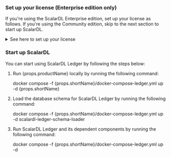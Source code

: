 
<h3>Set up your license (Enterprise edition only)</h3>

If you're using the ScalarDL Enterprise edition, set up your license as follows. If you're using the Community edition, skip to the next section to start up ScalarDL.

<details>
<summary>See here to set up your license</summary>

1. Enable the container image for the Enterprise edition in the <code>{props.shortName}/docker-compose-ledger.yml</code> file as follows:

    - Before changing the image (default configuration):

      ```yaml
      services:
        scalardl-ledger:
          image: ghcr.io/scalar-labs/scalardl-ledger:${SCALARDL_VERSION}
          # image: ghcr.io/scalar-labs/scalardl-ledger-byol:${SCALARDL_VERSION}
      ```

    - After changing the image:

      ```yaml
      services:
        scalardl-ledger:
          # image: ghcr.io/scalar-labs/scalardl-ledger:${SCALARDL_VERSION}
          image: ghcr.io/scalar-labs/scalardl-ledger-byol:${SCALARDL_VERSION}
      ```

2. Set your license key for ScalarDL Ledger. In the <code>{props.shortName}/ledger.properties</code> file, replace `<SET_YOUR_LICENSE_KEY>` with your license key. For example:

   ```properties
   ##### PLEASE REPLACE THIS VALUE WITH YOUR LICENSE KEY (ENTERPRISE EDITION ONLY) #####
   scalar.dl.licensing.license_key={"organization_name":"XXXXXXXX","expiration_date_time":"YYYY-MM-DDTHH:mm:SS+TIMEZONE","product_name":"ScalarDL Ledger","product_version":N,"license_type":"trial","signature":"XXXXXXXX"}
   ##### PLEASE REPLACE THIS VALUE WITH YOUR LICENSE KEY (ENTERPRISE EDITION ONLY) #####
   ```

3. To check the license, update the <code>{props.shortName}/docker-compose-ledger.yml</code> file as follows. If you're using a trial license, skip this step.

    - Before changing the certificate file path (default configuration):

      ```yaml
      services:
        scalardl-ledger:
          volumes:
            - ./ledger.properties:/scalar/ledger/ledger.properties.tmpl
            - ../fixture/ledger-key.pem:/scalar/ledger-key.pem
            - ../fixture/trial-license-cert.pem:/scalar/license-cert.pem
            # If you have a commercial license key, you must use `commercial-license-cert.pem` instead of `trial-license-cert.pem`.
            # - ../fixture/commercial-license-cert.pem:/scalar/license-cert.pem
      ```

    - After changing the certificate file path:

      ```yaml
      services:
        scalardl-ledger:
          volumes:
            - ./ledger.properties:/scalar/ledger/ledger.properties.tmpl
            - ../fixture/ledger-key.pem:/scalar/ledger-key.pem
            # - ../fixture/trial-license-cert.pem:/scalar/license-cert.pem
            # If you have a commercial license key, you must use `commercial-license-cert.pem` instead of `trial-license-cert.pem`.
            - ../fixture/commercial-license-cert.pem:/scalar/license-cert.pem
      ```

</details>

<h3>Start up ScalarDL</h3>

You can start using ScalarDL Ledger by following the steps below:

1. Run {props.productName} locally by running the following command:

   <CodeBlock language="console">docker compose -f {props.shortName}/docker-compose-ledger.yml up -d {props.shortName}</CodeBlock>

2. Load the database schema for ScalarDL Ledger by running the following command:

   <CodeBlock language="console">docker compose -f {props.shortName}/docker-compose-ledger.yml up -d scalardl-ledger-schema-loader</CodeBlock>

3. Run ScalarDL Ledger and its dependent components by running the following command:

   <CodeBlock language="console">docker compose -f {props.shortName}/docker-compose-ledger.yml up -d</CodeBlock>

